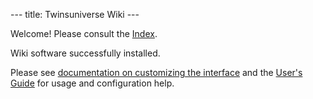 ---
title: Twinsuniverse Wiki
---

Welcome! Please consult the [[Index]].





Wiki software successfully installed.

Please see [http://meta.wikipedia.org/wiki/MediaWiki_i18n documentation on customizing the interface]
and the [http://meta.wikipedia.org/wiki/MediaWiki_User%27s_Guide User's Guide] for usage and configuration help.